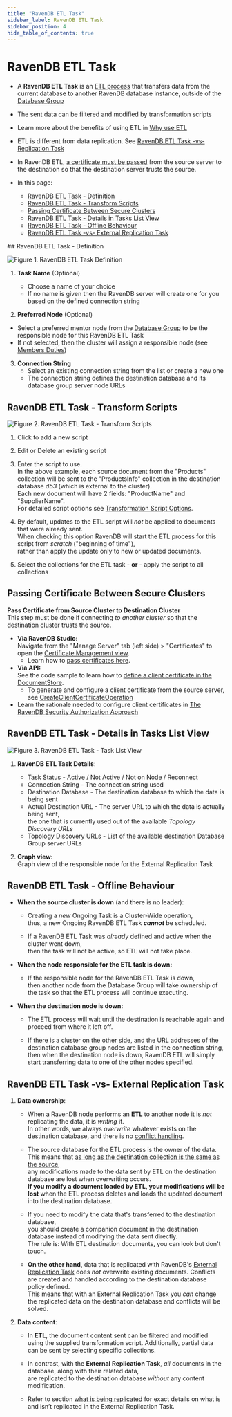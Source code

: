 ```yaml
---
title: "RavenDB ETL Task"
sidebar_label: RavenDB ETL Task
sidebar_position: 4
hide_table_of_contents: true
---
```



# RavenDB ETL Task
<Admonition type="note" title="Note">

* A **RavenDB ETL Task** is an [ETL process](../../../../server/ongoing-tasks/etl/basics.mdx#basics) 
  that transfers data from the current database to another RavenDB database instance, 
  outside of the [Database Group](../../../../studio/database/settings/manage-database-group.mdx)  

* The sent data can be filtered and modified by transformation scripts  

* Learn more about the benefits of using ETL in [Why use ETL](../../../../server/ongoing-tasks/etl/basics.mdx#why-use-etl)  

* ETL is different from data replication. See [RavenDB ETL Task -vs- Replication Task](../../../../studio/database/tasks/ongoing-tasks/ravendb-etl-task.mdx#ravendb-etl-task--vs--replication-task)  

* In RavenDB ETL, [a certificate must be passed](../../../../studio/database/tasks/ongoing-tasks/ravendb-etl-task.mdx#passing-certificate-between-secure-clusters) 
  from the source server to the destination so that the destination server trusts the source.  

* In this page:  
  * [RavenDB ETL Task - Definition](../../../../studio/database/tasks/ongoing-tasks/ravendb-etl-task.mdx#ravendb-etl-task---definition)  
  * [RavenDB ETL Task - Transform Scripts](../../../../studio/database/tasks/ongoing-tasks/ravendb-etl-task.mdx#ravendb-etl-task---transform-scripts)  
  * [Passing Certificate Between Secure Clusters](../../../../studio/database/tasks/ongoing-tasks/ravendb-etl-task.mdx#passing-certificate-between-secure-clusters)  
  * [RavenDB ETL Task - Details in Tasks List View](../../../../studio/database/tasks/ongoing-tasks/ravendb-etl-task.mdx#ravendb-etl-task---details-in-tasks-list-view)  
  * [RavenDB ETL Task - Offline Behaviour](../../../../studio/database/tasks/ongoing-tasks/ravendb-etl-task.mdx#ravendb-etl-task---offline-behaviour)  
  * [RavenDB ETL Task -vs- External Replication Task](../../../../studio/database/tasks/ongoing-tasks/ravendb-etl-task.mdx#ravendb-etl-task--vs--external-replication-task)  
</Admonition>
## RavenDB ETL Task - Definition

![Figure 1. RavenDB ETL Task Definition](./assets/ravendb-etl-task-1.png)

1. **Task Name** (Optional)  
   * Choose a name of your choice  
   * If no name is given then the RavenDB server will create one for you based on the defined connection string  

2. **Preferred Node** (Optional)  
  * Select a preferred mentor node from the [Database Group](../../../../studio/database/settings/manage-database-group.mdx) to be the responsible node for this RavenDB ETL Task  
  * If not selected, then the cluster will assign a responsible node (see [Members Duties](../../../../studio/database/settings/manage-database-group.mdx#database-group-topology---members-duties))  

3. **Connection String**  
   * Select an existing connection string from the list or create a new one  
   * The connection string defines the destination database and its database group server node URLs  



## RavenDB ETL Task - Transform Scripts

![Figure 2. RavenDB ETL Task - Transform Scripts](./assets/ravendb-etl-task-2.png)

1. Click to add a new script  

2. Edit or Delete an existing script  

3. Enter the script to use.  
   In the above example, each source document from the "Products" collection will be sent to the "ProductsInfo" collection in the destination database *db3* 
   (which is external to the cluster).  
   Each new document will have 2 fields: "ProductName" and "SupplierName".  
   For detailed script options see [Transformation Script Options](../../../../server/ongoing-tasks/etl/raven.mdx#transformation-script-options).  

4. By default, updates to the ETL script will _not_ be applied to documents that were already sent.  
   When checking this option RavenDB will start the ETL process for this script from _scratch_ ("beginning of time"),  
   rather than apply the update only to new or updated documents.  

5. Select the collections for the ETL task - **or** - apply the script to all collections  


## Passing Certificate Between Secure Clusters

**Pass Certificate from Source Cluster to Destination Cluster**  
  This step must be done if connecting *to another cluster* so that the destination cluster trusts the source.  

  * **Via RavenDB Studio:**  
  Navigate from the "Manage Server" tab (left side) &gt; "Certificates" to open the [Certificate Management view](../../../../server/security/authentication/certificate-management.mdx#studio-certificates-management-view).  
     - Learn how to [pass certificates here](../../../../server/security/authentication/certificate-management.mdx#enabling-communication-between-servers:-importing-and-exporting-certificates).  
  * **Via API:**  
  See the code sample to learn how to [define a client certificate in the DocumentStore](../../../../client-api/creating-document-store.mdx).  
     - To generate and configure a client certificate from the source server, see [CreateClientCertificateOperation](../../../../client-api/operations/server-wide/certificates/create-client-certificate.mdx)
* Learn the rationale needed to configure client certificates in [The RavenDB Security Authorization Approach](../../../../server/security/authentication/certificate-management.mdx#the-ravendb-security-authorization-approach)




## RavenDB ETL Task - Details in Tasks List View

![Figure 3. RavenDB ETL Task - Task List View](./assets/ravendb-etl-task-3.png)

1. **RavenDB ETL Task Details**:
   *  Task Status - Active / Not Active / Not on Node / Reconnect  
   *  Connection String - The connection string used  
   *  Destination Database - The destination database to which the data is being sent  
   *  Actual Destination URL - The server URL to which the data is actually being sent,  
      the one that is currently used out of the available _Topology Discovery URLs_  
   *  Topology Discovery URLs - List of the available destination Database Group server URLs  

2. **Graph view**:  
   Graph view of the responsible node for the External Replication Task  


## RavenDB ETL Task - Offline Behaviour

* **When the source cluster is down** (and there is no leader):  

  * Creating a _new_ Ongoing Task is a Cluster-Wide operation,  
    thus, a new Ongoing RavenDB ETL Task ***cannot*** be scheduled.  

  * If a RavenDB ETL Task was _already_ defined and active when the cluster went down,  
    then the task will not be active, so ETL will not take place.  

* **When the node responsible for the ETL task is down:**  

  * If the responsible node for the RavenDB ETL Task is down,  
    then another node from the Database Group will take ownership of the task so that the ETL process will continue executing.  

* **When the destination node is down:**  

  * The ETL process will wait until the destination is reachable again and proceed from where it left off.  

  * If there is a cluster on the other side, and the URL addresses of the destination database group nodes are listed in the connection string, 
    then when the destination node is down, RavenDB ETL will simply start transferring data to one of the other nodes specified.  


## RavenDB ETL Task -vs- External Replication Task

1. **Data ownership**:  

    * When a RavenDB node performs an **ETL** to another node it is _not_ replicating the data, it is _writing_ it.  
      In other words, we always _overwrite_ whatever exists on the destination database, and there is no [conflict handling](../../../../studio/database/settings/conflict-resolution.mdx).  

    * The source database for the ETL process is the owner of the data.  
      This means that [as long as the destination collection is the same as the source](../../../../server/ongoing-tasks/etl/raven.mdx#deletions),  
      any modifications made to the data sent by ETL on the destination database are lost when overwriting occurs.  
      **If you modify a document loaded by ETL, your modifications will be lost** when the ETL process deletes and loads the updated document into the destination database.

    * If you need to modify the data that's transferred to the destination database,  
      you should create a companion document in the destination database instead of modifying the data sent directly.  
      The rule is:  With ETL destination documents, you can look but don't touch.  

    * **On the other hand**, data that is replicated with RavenDB's [External Replication Task](../../../../studio/database/tasks/ongoing-tasks/external-replication-task.mdx) does _not_ overwrite existing documents.
      Conflicts are created and handled according to the destination database policy defined.  
      This means that with an External Replication Task you _can_ change the replicated data on the destination database and conflicts will be solved.  

2. **Data content**:

    * In **ETL**, the document content sent can be filtered and modified using the supplied transformation script. 
      Additionally, partial data can be sent by selecting specific collections.

    * In contrast, with the **External Replication Task**, _all_ documents in the database, along with their related data,  
      are replicated to the destination database _without_ any content modification.
      
    * Refer to section [what is being replicated](../../../../server/ongoing-tasks/external-replication.mdx#general-information-about-external-replication-task) 
      for exact details on what is and isn’t replicated in the External Replication Task.



